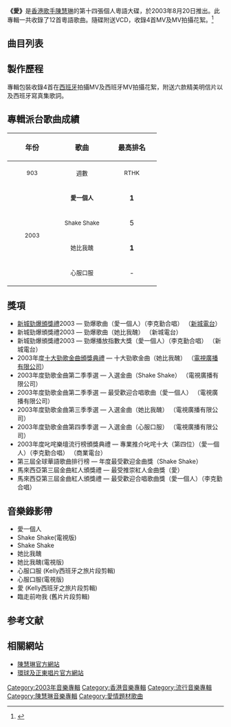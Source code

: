 {{Infobox album <!-- See Wikipedia:WikiProject_Albums -->
| name       = 愛
| type       = 專輯
| artist     = [[陳慧琳|陳慧琳]]
| cover      = 陳慧琳 愛 cover.jpg
<!-- 未知參數 | background = Black -->
| released   = 2003年8月20日
| recorded   = 2003年
| genre      = [[粵語|粵語]][[流行|流行]]
| length     = 
| label      = [[正東唱片|正東唱片]]
| producer   = [[雷頌德|雷頌德]]、[[陳輝陽|陳輝陽]]、[[伍樂城|伍樂城]]、[[Billy_Chan|Billy Chan]]、[[杜自持|杜自持]]
| reviews    = <nowiki></nowiki>
| prev_title = [[心口不一|心口不一]]
| prev_year  = 2003
| next_title = [[Red_(陳慧琳專輯)|Red]]
| next_year  = 2003
}}
'''《愛》'''是[[香港|香港]][[歌手|歌手]][[陳慧琳|陳慧琳]]的第十四張個人粵語大碟，於2003年8月20日推出。此專輯一共收錄了12首粵語歌曲。隨碟附送VCD，收錄4首MV及MV拍攝花絮。<ref>{{Cite web |url=https://yule.sohu.com/2004/03/28/65/article219636530.shtml |title=存档副本 |access-date=2021-03-28 |archive-date=2017-02-02 |archive-url=https://web.archive.org/web/20170202001445/http://yule.sohu.com/2004/03/28/65/article219636530.shtml |dead-url=no }}</ref>

== 曲目列表 ==
{{Tracklist
| collapsed = 
| headline = CD
| font_size = 
| total_length = 43:50

| title1 = Shake Shake
| music1 = [[雷頌德|雷頌德]]
| lyrics1 = [[林夕|林夕]]
| arranger1 = 雷頌德
| producer1 = 雷頌德
| longnote1 = 《Shake Shake 搖滾》粵語版
| length1 = 3:14

| title2 = 她比我醜
| music2 = 雷頌德
| lyrics2 = [[陳少琪|陳少琪]]
| arranger2 = [[Ted_Lo|Ted Lo]]
| producer2 = 雷頌德
| longnote2 = 《是我不好》粵語版
| length2 = 3:47

| title3 = 愛一個人
| music3 = [[陳輝陽|陳輝陽]]
| lyrics3 = 林夕
| arranger3 = 陳輝陽
| producer3 = 陳輝陽
| note3 = [[李克勤|李克勤]]合唱
| longnote3 = 
| length3 = 3:12

| title4 = 心服口服
| music4 = [[周傳雄|周傳雄]]
| lyrics4 = 林夕
| arranger4 = Ted Lo
| producer4 = 雷頌德
| longnote4 = 《記事本》粵語版
| length4 = 3:36

| title5 = 臨走前吻我
| music5 = 雷頌德
| lyrics5 = 林夕
| arranger5 = 雷頌德
| producer5 = 雷頌德
| longnote5 = 
| length5 = 3:49

| title6 = 佛洛依德笑我
| music6 = 雷頌德
| lyrics6 = [[周耀輝|周耀輝]]
| arranger6 = 雷頌德
| producer6 = 雷頌德
| longnote6 = 《邱比特笑了》粵語版
| length6 = 3:23

| title7 = 來生也想做女人
| music7 = [[林一峰|林一峰]]
| lyrics7 = [[李峻一|李峻一]]
| arranger7 = [[Billy_Chan|Billy Chan]]
| producer7 = Billy Chan
| longnote7 = 
| length7 = 3:48

| title8 = 愛
| music8 = [[伍樂城|伍樂城]]
| lyrics8 = [[黃偉文|黃偉文]]
| arranger8 = 伍樂城
| producer8 = 伍樂城
| longnote8 = 
| length8 = 3:50

| title9 = 不要保謢我
| music9 = 雷頌德
| lyrics9 = [[甄健強|甄健強]]
| arranger9 = 雷頌德
| producer9 = 雷頌德
| longnote9 = 
| length9 = 3:18

| title10 = Lover's Queen
| music10 = {{link-ko|鄭鎮洙|정진수}}（{{lang|ko|정진수}}）
| lyrics10 = [[周禮茂|周禮茂]]
| arranger10 = [[褚鎮東|褚鎮東]]
| producer10 = [[杜自持|杜自持]]
| longnote10 = 改編自[[鄭日英|鄭日英]]的《祈禱》
| length10 = 4:36

| title11 = 情獎賞
| music11 =  {{link-ko|洪在善|홍재선}}（{{lang|ko|홍재선}}）
| lyrics11 = [[梁江樂|梁江樂]]
| arranger11 = 杜自持
| producer11 = 杜自持
| longnote11 = 
| length11 = 4:01

| title12 = 愛一個人
| music12 = 陳輝陽
| lyrics12 = 林夕
| arranger12 = 陳輝陽
| producer12 = 陳輝陽
| note12 = Solo Version
| longnote12 = 
| length12 = 3:09
}}

{{Tracklist
| collapsed = 
| headline = VCD
| font_size = 
| total_length = 28:57

| title1 = Untitled
| length1 = 0:21

| title2 = Shake Shake
| note2 = MV
| length2 = 3:14

| title3 = 她比我醜
| note3 = MV
| length3 = 3:44

| title4 = 心服口服
| note4 = MV
| length4 = 3:36

| title5 = 愛
| note5 = MV
| length5 = 3:47

| title6 = Kelly西班牙之旅MV拍攝花絮
| length6 = 14:13
}}

== 製作歷程 ==
專輯包裝收錄4首在[[西班牙|西班牙]]拍攝MV及西班牙MV拍攝花絮，附送六款精美明信片以及西班牙寫真集歌詞。

== 專輯派台歌曲成績 ==
{| class="wikitable"
!align="center" rowspan="2" | 年份
!align="center" rowspan="2" | 歌曲
!align="center" colspan="8" | 最高排名
|-
!width="100"|<small>903</small> !! width="100"|<small>週數</small> !! width="100"|<small>RTHK</small> !! width="100"|<small>週數</small> !! width="100"|<small>997</small> !! width="100"|<small>週數</small> !! width="100"|<small>TVB</small> !! width="100"|<small>週數</small>
|-
|align="center" rowspan="4"| <small>2003</small> ||align="center"| <small>'''愛一個人'''</small> ||align="center"| '''1''' ||align="center"| 8 ||align="center"| '''1''' ||align="center"| 6 ||align="center"| '''1''' ||align="center"| 12 ||align="center"| '''1''' ||align="center"| 4
|-
|align="center"| <small>Shake Shake</small> ||align="center"| 5 ||align="center"| 5 ||align="center"| '''1''' ||align="center"| 5 ||align="center"| 3 ||align="center"| 4 ||align="center"| '''1''' ||align="center"| 5
|-
|align="center"| <small>她比我醜</small> ||align="center"| '''1''' ||align="center"| 7 ||align="center"| '''1''' ||align="center"| 4 ||align="center"| '''1''' ||align="center"| 7 ||align="center"| 7 ||align="center"| 1
|-
|align="center"| <small>心服口服</small> ||align="center"| - ||align="center"| - ||align="center"| 10 ||align="center"| 3 ||align="center"| 10 ||align="center"| 4 ||align="center"| '''1''' ||align="center"| 5
|}

== 獎項 ==
* [[新城勁爆頒獎禮|新城勁爆頒獎禮]]2003 — 勁爆歌曲（愛一個人）（李克勤合唱） （[[新城電台|新城電台]]）
* 新城勁爆頒獎禮2003 — 勁爆歌曲（她比我醜） （新城電台）
* 新城勁爆頒獎禮2003 — 勁爆播放指數大獎（愛一個人）（李克勤合唱） （新城電台）
* 2003年度[[十大勁歌金曲頒獎典禮|十大勁歌金曲頒獎典禮]] — 十大勁歌金曲（她比我醜） （[[電視廣播有限公司|電視廣播有限公司]]）
* 2003年度勁歌金曲第二季季選 — 入選金曲（Shake Shake） （電視廣播有限公司）
* 2003年度勁歌金曲第二季季選 — 最受歡迎合唱歌曲（愛一個人） （電視廣播有限公司）
* 2003年度勁歌金曲第三季季選 — 入選金曲（她比我醜） （電視廣播有限公司）
* 2003年度勁歌金曲第四季季選 — 入選金曲（心服口服） （電視廣播有限公司）
* 2003年度叱咤樂壇流行榜頒獎典禮 — 專業推介叱咤十大（第四位）（愛一個人）（李克勤合唱） （商業電台）
* 第三屆全球華語歌曲排行榜 — 年度最受歡迎金曲獎（Shake Shake）
* 馬來西亞第三屆金曲紅人頒獎禮 — 最受推崇紅人金曲獎（愛）
* 馬來西亞第三屆金曲紅人頒獎禮 — 最受歡迎合唱歌曲獎（愛一個人）（李克勤合唱）

== 音樂錄影帶 ==
* 愛一個人
* Shake Shake(電視版)
* Shake Shake
* 她比我醜
* 她比我醜(電視版)
* 心服口服 (Kelly西班牙之旅片段剪輯)
* 心服口服(電視版)
* 愛 (Kelly西班牙之旅片段剪輯)
* 臨走前吻我 (舊片片段剪輯)

== 参考文献 ==
{{reflist}}

== 相關網站 ==
* [https://web.archive.org/web/20070124122828/http://www.kellychen.hk/ 陳慧琳官方網站]
* [http://www.umg.com.hk 環球及正東唱片官方網站] {{Wayback|url=http://www.umg.com.hk/ |date=20060612201936 }}

{{陳慧琳}}

[[Category:2003年音樂專輯|Category:2003年音樂專輯]]
[[Category:香港音樂專輯|Category:香港音樂專輯]]
[[Category:流行音樂專輯|Category:流行音樂專輯]]
[[Category:陳慧琳音樂專輯|Category:陳慧琳音樂專輯]]
[[Category:愛情題材歌曲|Category:愛情題材歌曲]]